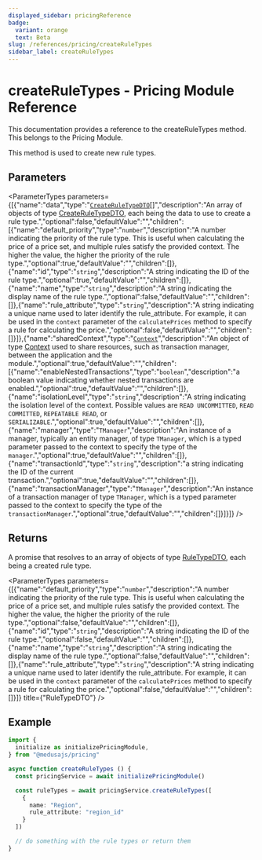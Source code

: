 ```yaml
---
displayed_sidebar: pricingReference
badge:
  variant: orange
  text: Beta
slug: /references/pricing/createRuleTypes
sidebar_label: createRuleTypes
---
```



# createRuleTypes - Pricing Module Reference

This documentation provides a reference to the createRuleTypes method. This belongs to the Pricing Module.

This method is used to create new rule types.

## Parameters

<ParameterTypes parameters={[{"name":"data","type":"[`CreateRuleTypeDTO`](../../interfaces/CreateRuleTypeDTO.mdx)[]","description":"An array of objects of type [CreateRuleTypeDTO](../../interfaces/CreateRuleTypeDTO.mdx), each being the data to use to create a rule type.","optional":false,"defaultValue":"","children":[{"name":"default_priority","type":"`number`","description":"A number indicating the priority of the rule type. This is useful when calculating the price of a price set, and multiple rules satisfy the provided context. The higher the value, the higher the priority of the rule type.","optional":true,"defaultValue":"","children":[]},{"name":"id","type":"`string`","description":"A string indicating the ID of the rule type.","optional":true,"defaultValue":"","children":[]},{"name":"name","type":"`string`","description":"A string indicating the display name of the rule type.","optional":false,"defaultValue":"","children":[]},{"name":"rule_attribute","type":"`string`","description":"A string indicating a unique name used to later identify the rule_attribute. For example, it can be used in the `context` parameter of the `calculatePrices` method to specify a rule for calculating the price.","optional":false,"defaultValue":"","children":[]}]},{"name":"sharedContext","type":"[`Context`](../../interfaces/Context.mdx)","description":"An object of type [Context](../../interfaces/Context.mdx) used to share resources, such as transaction manager, between the application and the module.","optional":true,"defaultValue":"","children":[{"name":"enableNestedTransactions","type":"`boolean`","description":"a boolean value indicating whether nested transactions are enabled.","optional":true,"defaultValue":"","children":[]},{"name":"isolationLevel","type":"`string`","description":"A string indicating the isolation level of the context. Possible values are `READ UNCOMMITTED`, `READ COMMITTED`, `REPEATABLE READ`, or `SERIALIZABLE`.","optional":true,"defaultValue":"","children":[]},{"name":"manager","type":"`TManager`","description":"An instance of a manager, typically an entity manager, of type `TManager`, which is a typed parameter passed to the context to specify the type of the `manager`.","optional":true,"defaultValue":"","children":[]},{"name":"transactionId","type":"`string`","description":"a string indicating the ID of the current transaction.","optional":true,"defaultValue":"","children":[]},{"name":"transactionManager","type":"`TManager`","description":"An instance of a transaction manager of type `TManager`, which is a typed parameter passed to the context to specify the type of the `transactionManager`.","optional":true,"defaultValue":"","children":[]}]}]} />

## Returns

A promise that resolves to an array of objects of type [RuleTypeDTO](../../interfaces/RuleTypeDTO.mdx), each being a created rule type.

<ParameterTypes parameters={[{"name":"default_priority","type":"`number`","description":"A number indicating the priority of the rule type. This is useful when calculating the price of a price set, and multiple rules satisfy the provided context. The higher the value, the higher the priority of the rule type.","optional":false,"defaultValue":"","children":[]},{"name":"id","type":"`string`","description":"A string indicating the ID of the rule type.","optional":false,"defaultValue":"","children":[]},{"name":"name","type":"`string`","description":"A string indicating the display name of the rule type.","optional":false,"defaultValue":"","children":[]},{"name":"rule_attribute","type":"`string`","description":"A string indicating a unique name used to later identify the rule_attribute. For example, it can be used in the `context` parameter of the `calculatePrices` method to specify a rule for calculating the price.","optional":false,"defaultValue":"","children":[]}]} title={"RuleTypeDTO"} />

## Example

```ts
import { 
  initialize as initializePricingModule,
} from "@medusajs/pricing"

async function createRuleTypes () {
  const pricingService = await initializePricingModule()

  const ruleTypes = await pricingService.createRuleTypes([
    {
      name: "Region",
      rule_attribute: "region_id"
    }
  ])

  // do something with the rule types or return them
}
```
